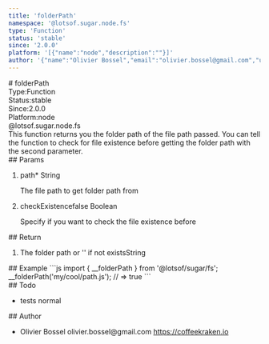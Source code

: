 ```yaml
---
title: 'folderPath'
namespace: '@lotsof.sugar.node.fs'
type: 'Function'
status: 'stable'
since: '2.0.0'
platform: '[{"name":"node","description":""}]'
author: '{"name":"Olivier Bossel","email":"olivier.bossel@gmail.com","url":"https://coffeekraken.io"}'
---
```

<div class="docmap-mdx">
# folderPath
<div class="_metas">
<div class="_type"><span class="_type-label">Type:</span><span class="_type-value">Function</span></div>
<div class="_status"><span class="_status-label">Status:</span><span class="_status-value -stable">stable</span></div>
<div class="_since"><span class="_since-label">Since:</span><span class="_since-value">2.0.0</span></div>
<div class="_platform"><span class="_platform-label">Platform:</span><span class="_platform-value -node">node</span></div>
</div>
<div class="_namespace">@lotsof.sugar.node.fs</div>
<div class="_description">
This function returns you the folder path of the file path passed.
You can tell the function to check for file existence before getting
the folder path with the second parameter.
</div>
<div class="_params">
## Params
<ol class="_list">
<li class="_item">
<span class="_name">path<span class="_required">*</span></span><span class="_default"></span> <span class="_type">String</span>
<p class="_description">The file path to get folder path from</p>
</li>
<li class="_item">
<span class="_name">checkExistence</span><span class="_default">false</span> <span class="_type">Boolean</span>
<p class="_description">Specify if you want to check the file existence before</p>
</li>
</ol>
</div>
<div class="_return">
## Return
<ol class="_list">
<li class="_item">
<span class="_description">The folder path or '' if not exists</span><span class="_default"></span><span class="_type">String</span>
</li>
</ol>
</div>
<div class="_examples">
## Example
```js
import { __folderPath } from '@lotsof/sugar/fs';
__folderPath('my/cool/path.js'); // => true
```
</div>
<div class="_todo">
## Todo
<ul class="_list">
<li class="_item">
<span class="_description">tests</span>
<span class="_priority -normal">normal</span>
</li>
</ul>
</div>
<div class="_author">
## Author
<ul class="_list">
<li class="_item">
<span class="_name">Olivier Bossel</span>
<span class="_email">olivier.bossel@gmail.com</span>
<a href="https://coffeekraken.io" target="_blank" class="_url">https://coffeekraken.io</a>
</li>
</ul>
</div>
</div>